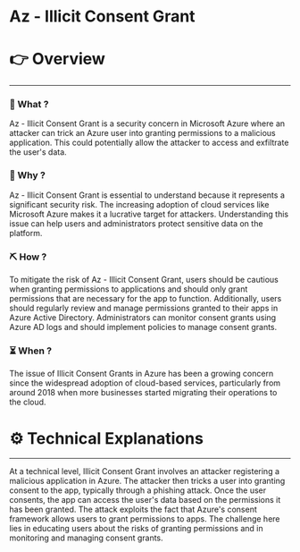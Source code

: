 # Az - Illicit Consent Grant


# 👉 Overview

---

### 👀 What ?

Az - Illicit Consent Grant is a security concern in Microsoft Azure where an attacker can trick an Azure user into granting permissions to a malicious application. This could potentially allow the attacker to access and exfiltrate the user's data.


### 🧐 Why ?

Az - Illicit Consent Grant is essential to understand because it represents a significant security risk.  The increasing adoption of cloud services like Microsoft Azure makes it a lucrative target for attackers. Understanding this issue can help users and administrators protect sensitive data on the platform.


### ⛏️ How ?

To mitigate the risk of Az - Illicit Consent Grant, users should be cautious when granting permissions to applications and should only grant permissions that are necessary for the app to function. Additionally, users should regularly review and manage permissions granted to their apps in Azure Active Directory. Administrators can monitor consent grants using Azure AD logs and should implement policies to manage consent grants.


### ⏳ When ?

The issue of Illicit Consent Grants in Azure has been a growing concern since the widespread adoption of cloud-based services, particularly from around 2018 when more businesses started migrating their operations to the cloud.


# ⚙️ Technical Explanations

---

At a technical level, Illicit Consent Grant involves an attacker registering a malicious application in Azure. The attacker then tricks a user into granting consent to the app, typically through a phishing attack. Once the user consents, the app can access the user's data based on the permissions it has been granted. The attack exploits the fact that Azure's consent framework allows users to grant permissions to apps. The challenge here lies in educating users about the risks of granting permissions and in monitoring and managing consent grants.
